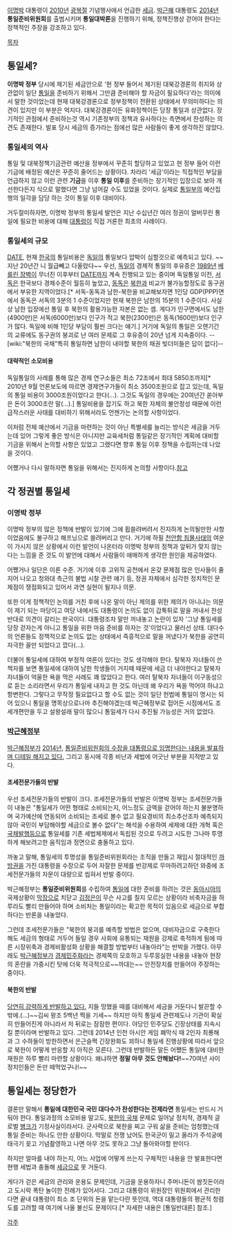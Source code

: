 [[이명박]] 대통령이 [[2010년]] [[광복절]] 기념행사에서 언급한 [[세금]].
[[박근혜]] 대통령도 [[2014년]] '''통일준비위원회'''를 출범시키며 '''통일대박론'''을 진행하기 위해, 정책진행상 걷어야 한다는 정책적인 주장을 강조하고 있다.

[[목차]]

== 통일세? ==
'''이명박 정부''' 당시에 제기된 세금안으로 '현 정부 들어서 제기된 대북강경론의 취지와 상관없이 일단 [[통일]]을 준비하기 위해서 그만큼 준비해야 할 자금이 필요하다'라는 의미에서 말한 것이었는데 현재 대북강경론으로 정부정책이 전환된 상태에서 무의미하다는 의견이 있지만 이 부분은 억지다. 대북강경론이든 유화정책이든 당장 통일과 상관없다. 장기적인 관점에서 준비하는것 역시 기존정부의 정책과 유사하다는 측면에서 찬성하는 의견도 존재한다. 발표 당시 세금의 증가라는 점에선 많은 사람들이 좋게 생각하진 않았다.

=== 통일세의 역사 ===
통일 및 대북정책기금관련 예산을 정부에서 꾸준히 할당하고 있었고 현 정부 들어 이런 기금에 배정된 예산은 꾸준히 줄어드는 상황이다. 차라리 '세금'이라는 직접적인 부담을 언급하지 않고 이런 관련 '''기금'''을 이후 '''통일 이후'''를 준비하는 장기적인 입장으로 보아 개선한다든지 식으로 말했다면 그냥 넘어갈 수도 있었을 것이다. 실제로 [[통일부]]의 예산집행의 일각을 담당 하는 것이 통일 이후 대비이다.

거두절미하자면, 이명박 정부의 통일세 발언은 지난 수십년간 여러 정권이 얼버무린 통일에 필요한 비용에 대해 [[대통령]]이 직접 거론한 최초의 사례이다.

=== 통일세의 규모 ===
[[DATE]], 현재 [[한국]]의 통일비용은 [[독일]]의 통일보다 압박이 심할것으로 예측되고 있다. ~~지난 20년간 니 월급빼고 다올랐다~~ 우선, [[독일]]의 경제적 통일의 후유증은 [[1989년]] [[베를린 장벽]]이 무너진 이후부터 [[DATE]]까지 계속 진행되고 있는 중이며 독일통일 이전, [[서독]]은 한국보다 경제수준이 월등히 높았고, [[동독]]은 [[북한]]과 비교가 불가능할정도로 동구권에서 부유한 지역이었다.[* 서독-동독과 남한-북한을 비교해보자면 1인당 GDP(PPP)면에서 동독은 서독의 3분의 1 수준이었지만 현재 북한은 남한의 15분의 1 수준이다. 사실상 남한 입장에선 통일 후 북한의 활용가능한 자본은 없는 셈. 게다가 인구면에서도 남한(4900만)은 서독(6000만)보다 인구가 적고 북한(2300만)은 동독(1600만)보다 인구가 많다. 독일에 비해 1인당 부담이 훨씬 크다는 얘기.] 거기에 독일의 통일은 오랜기간의 교류에도 동구권의 붕괴로 난 여러 문제로 그 후유증이 20년 넘게 지속중이다. --[wiki:"북한의 국채"특히 통일하면 남한이 내야할 북한의 채권 빚더미들은 답이 없다]--

==== 대략적인 소모비용 ====
독일통일의 사례를 통해 많은 경제 연구소들은 최소 72조에서 최대 5850조까지[* 2010년 9월 언론보도에 따르면 경제연구가들이 최소 3500조원으로 잡고 있는데, 독일의 통일 비용이 3000조원이었다고 한다(...). 그것도 독일의 경우에는 20여년간 쏟아부은 돈이 3000조란 말(...).] 통일비용을 잡기도 하고 북한 자체의 불안정성 때문에 이런 급작스러운 사태를 대비하기 위해서라도 언젠가는 논의할 사항이었다.

이처럼 전체 예산에서 기금을 마련하는 것이 아닌 특별세를 늘리는 방식은 세금을 거두는데 있어 그렇게 좋은 방식은 아니지만 교육세처럼 통일같은 장기적인 계획에 대비할 기금을 위해서 논의할 사항은 있었고 그랬다면 향후 통일 이후 정책을 수립하는데 나았을 것이다.

어쨌거나 다시 말하자면 통일을 위해서는 진지하게 논의할 사항이다.[http://sonnet.egloos.com/4450819 참고]

== 각 정권별 통일세 ==
=== 이명박 정부 ===
이명박 정부의 많은 정책에 반발이 있기에 그에 휩쓸려버려서 진지하게 논의될만한 사항이었음에도 불구하고 해프닝으로 쓸려버리고 만다. 거기에 하필 [[천안함 침몰사태]]의 여운이 가시지 않은 상황에서 이런 발언이 나온터라 이명박 정부의 정책과 앞뒤가 맞지 않는다는 느낌을 준 것도 이 발언에 대해서 사람들이 애매하게 생각한 원인을 제공하였다.

어쨌거나 일단은 이론 수준. 거기에 이후 고위직 공천에서 온갖 문제점 많은 인사들이 줄지어 나오고 청와대 측근의 불법 시찰 관련 얘기 등, 정권 자체에서 심각한 정치적인 문제점이 쟁점화되고 있어서 과연 실현이 될지나 의문. 

또한 이게 정책적인 논의를 거친 후에 나온 말이 아닌 제의를 위한 제의가 아니냐는 의문이 제기 되는 마당이고 여당 내에서도 대통령이 논의도 없이 갑툭튀로 말을 꺼내서 찬성 반대로 의견이 갈리는 판국이다. 대통령조차 말만 꺼내놓고 논란이 있자 '그냥 통일세를 당장 걷자는게 아니고 통일을 위한 마음 준비를 하자는 것'이었다고 물러선 상태. 대다수의 언론들도 정책적으로 논의도 없는 상태에서 즉흥적으로 말을 꺼냈다가 북한을 공연히 자극한 꼴만 되었다고 깠다(...). 

더불어 통일세에 대하여 부정적 여론이 있다는 것도 생각해야 한다. 탈북자 자녀들이 쓴 책자를 보면 통일세에 대하여 남한 학생들이 거지떼 때문에 세금 더 내야한다고 탈북자 자녀들이 억울한 욕을 먹은 사례도 꽤 많았다고 한다. 여러 탈북자 자녀들이 이구동성으로 듣는 소리라면서 우리가 통일세 내자고 한 것도 아닌데 왜 우리가 욕을 먹어야 하냐고 항변한다. 그렇다고 무작정 필요없다고 할 수도 없는 것이 일단 헌법에 통일이 명시는 되어 있으니 통일을 명목상으로나마 추진해야겠는데 박근혜정부로 접어든 시점에서도 조세개편안을 두고 설왕설래 말이 많으니 통일세가 다시 추진될 가능성은 거의 없었다.

=== [[박근혜정부]] ===
[[박근혜정부]]가 [[2014년]], [[그실일|통일준비위원회의 수장을 대통령으로 임명한다는 내용을 발표하며 디테일 해지고 있다.]] 그리고 동시에 각종 비난과 세법에 어긋난 부분을 지적받고 있다.

==== 조세전문가들의 반발 ====
우선 조세전문가들의 반발이 크다. 조세전문가들의 반발은 이명박 정부는 조세전문가들이 내놓은 "통일세가 어떤 형태로 소비되는지, 어느정도 금액을 걷어야 하는지 불분명하며 국가예산에 연동되어 소비되는 조세로 볼수 없고 필요경비의 최소추산조차 예측되지 않아 국민이 부담해야할 세금으로 볼수 없다"는 해석을 수용하여 세제에 대한 개혁 혹은 [[국채]]발행등으로 통일세를 기존 세법체제에서 독립된 것으로 두려고 시도한 그나마 투명하게 해보려고한 움직임과 정면으로 충돌하고 있다. 

까놓고 말해, 통일세의 투명성을 통일준비위원회라는 조직을 만들고 재임시 절대적인 [[까방권]]을 가진 대통령을 수장으로 두어 자잘한 문제를 반강제로 무마하려고하던 와중에 조세전문가들의 자문이 대량으로 씹혀서 반발 중이다.

박근혜정부는 '''통일준비위원회'''를 수립하여 [[통일]]에 대한 준비를 하려는 것은 [[동아시아]]의 국제상황이 [[막장]]으로 치닫고 [[김정은]]이 무슨 사고를 칠지 모르는 상황이라 비축자금을 하루라도 빨리 만들어야 하며 소비처는 통일이라는 확고한 목적이 있음으로 세금으로 부합하다는 반론을 내놓았다.

그런데 조세전문가들은 "북한의 붕괴를 예측할 방법은 없으며, 대비자금으로 구축한다 해도 세금의 형태로 거두어 들일 경우 사회에 유통되는 재원을 강제로 축적하게 됨에 따른 시장위축과 경제비활성화 상황을 해결할 방법부터 내놓아라"는 반박을 가했다. 아무래도 [[박근혜정부]]가 [[경제민주화]]라는 경제쪽의 모호하고 두루뭉실한 내용을 내놓아 현장의 혼란을 가중시킨 탓에 더욱 적극적으로~~까대는~~ 안전장치를 만들어야 주장하는 중이다. 

==== 북한의 반발 ====
[http://www.viewsnnews.com/article/view.jsp?seq=66416 당연히 강력하게 반발하고 있다.] 지들 망했을 때를 대비해서 세금을 거둔다니 발끈할 수 밖에.(...)~~김씨 왕조 5백년 찍을 기세~~  하지만 아직 통일세 관련제도나 기관이 확실히 만들어진게 아니라서 저 뒤로는 잠잠한 편이다. 야당인 민주당도 긴장상태를 지속시킬 뿐이라며 반발하고 있다. 그런데 2014년 인천 아시안 게임 폐막식 때 2인자 최룡해과 그 수하들이 방한하면서 은근슬쩍 긴장완화도 꾀하니 통일세 진행상황에 따라서 앞으로 북한이 어떻게 반응할 지 아직은 모른다. 그런데 반발하든 말든 어쨌든 통일에 대비한 재원은 하루 빨리 마련할 상황이다. 왜냐하면 '''정말 아무 것도 안해놨다!'''~~70여년 사이 정치인들은 돈만 떼먹었구나!~~

== 통일세는 정당한가 ==
결론만 말해서 '''통일에 대한민국 국민 대다수가 찬성한다는 전제라면''' 통일세는 반드시 거둬야 한다. 통일과정의 소모비용 말고도, [[북한의 국채]] 문제로 일어날 정치적, 경제적 글로벌 [[병크]]가 기정사실이라서다. 군사력으로 북한을 찌고 구워 삶을 준비는 엄청했는데 통일 준비는 하나도 안한 상황이다. 막말로 전쟁 났어도 한국군이 밀고 올라가 주석궁에 태극기 꽂고 기념촬영하고 나면 아무 것도 못하고 그냥 돌아와야할 판이다.

하지만 얼마를 내야 하는지, 어느 사업에 어떻게 쓰는지 구체적인 내용을 안 발표한다면 현행 세법과 충돌해 [[세금]]으로 못 거둔다.

게다가 걷은 세금의 관리와 운용도 문제인데, 기금을 운용하자니 주머니돈이 쌈짓돈이라고 도시락 폭탄 놀이한 전례가 있어서다. 그리고 대통령이 위원장인 위원회에서 관리한다면 끝내 대통령이 최소 조 단위의 돈을 맡는다란 뜻인데, 역대 대통령들의 평균적 청렴도를 고려할 때 여기에 나올 불신도 문제이다.[* 자세한 내용은 [통일반대론] 참조.]

[[각주]]

